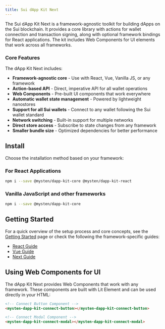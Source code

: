 ```yaml
---
title: Sui dApp Kit Next
---
```


The Sui dApp Kit Next is a framework-agnostic toolkit for building dApps on the Sui blockchain. It
provides a core library with actions for wallet connection and transaction signing, along with
optional framework bindings for React applications. The kit includes Web Components for UI elements
that work across all frameworks.

### Core Features

The dApp Kit Next includes:

- **Framework-agnostic core** - Use with React, Vue, Vanilla JS, or any framework
- **Action-based API** - Direct, imperative API for all wallet operations
- **Web Components** - Pre-built UI components that work everywhere
- **Automatic wallet state management** - Powered by lightweight nanostores
- **Support for all Sui wallets** - Connect to any wallet following the Sui wallet standard
- **Network switching** - Built-in support for multiple networks
- **Direct store access** - Subscribe to state changes from any framework
- **Smaller bundle size** - Optimized dependencies for better performance

## Install

Choose the installation method based on your framework:

### For React Applications

```sh npm2yarn
npm i --save @mysten/dapp-kit-core @mysten/dapp-kit-react
```

### Vanilla JavaScript and other frameworks

```sh npm2yarn
npm i --save @mysten/dapp-kit-core
```

## Getting Started

For a quick overview of the setup process and core concepts, see the
[Getting Started](./dapp-kit-next/getting-started) page or check the following the
framework-specific guides:

- [React Guide](./dapp-kit-next/framework-guides/react/getting-started)
- [Vue Guide](./dapp-kit-next/framework-guides/vue)
- [Next Guide](./dapp-kit-next/framework-guides/vue)

## Using Web Components for UI

The dApp Kit Next provides Web Components that work with any framework. These components are built
with Lit Element and can be used directly in your HTML:

```html
<!-- Connect Button Component -->
<mysten-dapp-kit-connect-button></mysten-dapp-kit-connect-button>

<!-- Connect Modal Component -->
<mysten-dapp-kit-connect-modal></mysten-dapp-kit-connect-modal>
```
